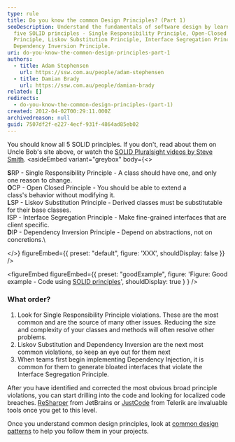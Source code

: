 ```yaml
---
type: rule
title: Do you know the common Design Principles? (Part 1)
seoDescription: Understand the fundamentals of software design by learning the
  five SOLID principles - Single Responsibility Principle, Open-Closed
  Principle, Liskov Substitution Principle, Interface Segregation Principle, and
  Dependency Inversion Principle.
uri: do-you-know-the-common-design-principles-part-1
authors:
  - title: Adam Stephensen
    url: https://ssw.com.au/people/adam-stephensen
  - title: Damian Brady
    url: https://ssw.com.au/people/damian-brady
related: []
redirects:
  - do-you-know-the-common-design-principles-(part-1)
created: 2012-04-02T00:29:11.000Z
archivedreason: null
guid: 7507df2f-e227-4ecf-931f-4864ad85eb02
---
```


You should know all 5 SOLID principles. If you don't, read about them on Uncle Bob's site above, or watch the [SOLID Pluralsight videos by Steve Smith](https://www.youtube.com/watch?v=KN2svY2nabU).
<asideEmbed
  variant="greybox"
  body={<>
    
**S**RP - Single Responsibility Principle - A class should have one, and only one reason to change.\
**O**CP - Open Closed Principle - You should be able to extend a class's behavior without modifying it.\
**L**SP - Liskov Substitution Principle - Derived classes must be substitutable for their base classes.\
**I**SP - Interface Segregation Principle - Make fine-grained interfaces that are client specific.\
**D**IP - Dependency Inversion Principle - Depend on abstractions, not on concretions.\

  </>}
  figureEmbed={{
    preset: "default",
    figure: 'XXX',
    shouldDisplay: false
  }}
/>

<figureEmbed figureEmbed={{
  preset: "goodExample",
  figure: 'Figure: Good example - Code using [SOLID principles](https://en.wikipedia.org/wiki/SOLID_%28object-oriented_design%29)',
  shouldDisplay: true
} } />


### What order?

1. Look for Single Responsibility Principle violations. These are the most common and are the source of many other issues. Reducing the size and complexity of your classes and methods will often resolve other problems.
2. Liskov Substitution and Dependency Inversion are the next most common violations, so keep an eye out for them next
3. When teams first begin implementing Dependency Injection, it is common for them to generate bloated interfaces that violate the Interface Segregation Principle.

After you have identified and corrected the most obvious broad principle violations, you can start drilling into the code and looking for localized code breaches. [ReSharper](http://www.jetbrains.com/resharper/) from JetBrains or [JustCode](http://www.telerik.com/products/justcode.aspx) from Telerik are invaluable tools once you get to this level.

Once you understand common design principles, look at [common design patterns](/do-you-know-the-common-design-patterns-part-1) to help you follow them in your projects.